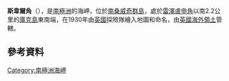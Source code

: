 {{coord|59|27|S|27|6|W|display=title}}

'''斯韋爾角'''（{{lang-en|Swell Point}}），是[[南極洲|南極洲]]的海岬，位於[[南桑威奇群島|南桑威奇群島]]，處於[[雷澤盧申角|雷澤盧申角]]以南2.2公里的[[庫克島_(南桑威奇群島)|庫克島]]東南端，在1930年由[[英國|英國]]探險隊繪入地圖和命名，由[[英國海外領土|英國海外領土]]管轄。

==參考資料==
{{usgs-gazetteer}}

{{Antarctica-geo-stub}}
[[Category:南極洲海岬|Category:南極洲海岬]]